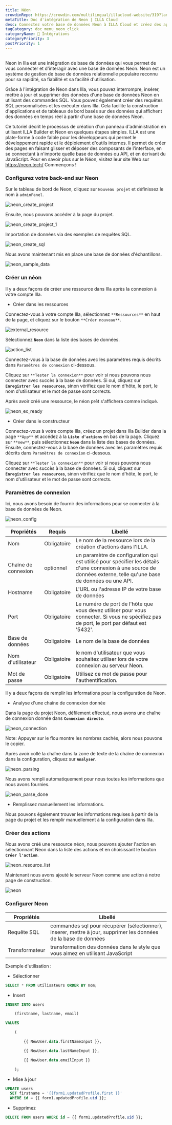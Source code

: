 ```yaml
---
title: Néon
crowdinRepo: https://crowdin.com/multilingual/illacloud-website/319?languages=fr&filter=basic&value=0
metaTitle: Doc d'intégration de Neon | ILLA Cloud
desc: Connectez votre base de données Neon à ILLA Cloud et créez des applications qui peuvent interroger, manipuler et afficher des données. Ce guide vous montrera comment.
tagCategory: doc_menu_neon_click
categoryName: 🔨 Intégrations
categoryPriority: 3
postPriority: 1
---
```


## <h2 hidden>Qu'est-ce que le Neon ?</h2>

Neon in Illa est une intégration de base de données qui vous permet de vous connecter et d'interagir avec une base de données Neon. Neon est un système de gestion de base de données relationnelle populaire reconnu pour sa rapidité, sa fiabilité et sa facilité d'utilisation.

Grâce à l'intégration de Neon dans Illa, vous pouvez interrompre, insérer, mettre à jour et supprimer des données d'une base de données Neon en utilisant des commandes SQL. Vous pouvez également créer des requêtes SQL personnalisées et les exécuter dans Illa. Cela facilite la construction d'applications et de tableaux de bord basés sur des données qui affichent des données en temps réel à partir d'une base de données Neon.

Ce tutoriel décrit le processus de création d'un panneau d'administration en utilisant ILLA Builder et Neon en quelques étapes simples. ILLA est une plate-forme à code faible pour les développeurs qui permet le développement rapide et le déploiement d'outils internes. Il permet de créer des pages en faisant glisser et déposer des composants de l'interface, en se connectant à n'importe quelle base de données ou API, et en écrivant du JavaScript. Pour en savoir plus sur le Néon, visitez leur site Web sur https://neon.tech/ Commençons !

### Configurez votre back-end sur Neon

Sur le tableau de bord de Neon, cliquez sur `Nouveau projet` et définissez le nom à `adminPanel`.

![neon_create_project](https://cdn.illacloud.com/official-website/img/docs/neon_create_project.png)

Ensuite, nous pouvons accéder à la page du projet.

![neon_create_project_1](https://cdn.illacloud.com/official-website/img/docs/neon_create_project_1.png)

Importation de données via des exemples de requêtes SQL.

![neon_create_sql](https://cdn.illacloud.com/official-website/img/docs/neon_create_sql.png)

Nous avons maintenant mis en place une base de données d'échantillons.

![neon_sample_data](https://cdn.illacloud.com/official-website/img/docs/neon_sample_data.png)

### Créer un néon

Il y a deux façons de créer une ressource dans Illa après la connexion à votre compte Illa. 

-   Créer dans les ressources

Connectez-vous à votre compte Illa, sélectionnez `**Ressources**` en haut de la page, et cliquez sur le bouton `**Créer nouveau**`. 

![external_resource](https://cdn.illacloud.com/official-website/img/docs/external_resource.png)

Sélectionnez **`Neon`** dans la liste des bases de données.

![action_list](https://cdn.illacloud.com/official-website/img/docs/action_list.png)

Connectez-vous à la base de données avec les paramètres requis décrits dans `Paramètres de connexion` ci-dessous. 

Cliquez sur `**Tester la connexion**` pour voir si nous pouvons nous connecter avec succès à la base de données. Si oui, cliquez sur **`Enregistrer les ressources`**, sinon vérifiez que le nom d'hôte, le port, le nom d'utilisateur et le mot de passe sont corrects.

Après avoir créé une ressource, le néon prêt s'affichera comme indiqué.

![neon_ex_ready](https://cdn.illacloud.com/official-website/img/docs/neon_ex_ready.png)

-   Créer dans le constructeur

Connectez-vous à votre compte Illa, créez un projet dans Illa Builder dans la page `**App**` et accédez à la **`Liste d'actions`** en bas de la page. Cliquez sur `**new**`, puis sélectionnez **`Neon`** dans la liste des bases de données. Ensuite, connectez-vous à la base de données avec les paramètres requis décrits dans `Paramètres de connexion` ci-dessous.

Cliquez sur `**Tester la connexion**` pour voir si nous pouvons nous connecter avec succès à la base de données. Si oui, cliquez sur **`Enregistrer les ressources`**, sinon vérifiez que le nom d'hôte, le port, le nom d'utilisateur et le mot de passe sont corrects.

### Paramètres de connexion

Ici, nous avons besoin de fournir des informations pour se connecter à la base de données de Neon.

![neon_config](https://cdn.illacloud.com/official-website/img/docs/neon_config.png)

| Propriétés          | Requis       | Libellé                                                                                                                                                            |
| ------------------- | ------------ | ------------------------------------------------------------------------------------------------------------------------------------------------------------------ |
| Nom                 | Obligatoire  | Le nom de la ressource lors de la création d'actions dans l'ILLA.                                                                                                  |
| Chaîne de connexion | optionnel    | un paramètre de configuration qui est utilisé pour spécifier les détails d'une connexion à une source de données externe, telle qu'une base de données ou une API. |
| Hostname            | Obligatoire  | L'URL ou l'adresse IP de votre base de données                                                                                                                     |
| Port                | Obligatoire  | Le numéro de port de l'hôte que vous devez utiliser pour vous connecter. Si vous ne spécifiez pas de port, le port par défaut est '5432'.                          |
| Base de données     | Obligatoire  | Le nom de la base de données                                                                                                                                       |
| Nom d'utilisateur   | Obligatoire  | le nom d'utilisateur que vous souhaitez utiliser lors de votre connexion au serveur Neon.                                                                          |
| Mot de passe        | Obligatoire  | Utilisez ce mot de passe pour l'authentification.                                                                                                                  |

Il y a deux façons de remplir les informations pour la configuration de Neon.

-   Analyse d'une chaîne de connexion donnée

Dans la page du projet Neon, défilement effectué, nous avons une chaîne de connexion donnée dans **`Connexion directe`**.

![neon_connection](https://cdn.illacloud.com/official-website/img/docs/neon_connection.png)

Note: Appuyer sur le flou montre les nombres cachés, alors nous pouvons le copier.

Après avoir collé la chaîne dans la zone de texte de la chaîne de connexion dans la configuration, cliquez sur **`Analyser`**.

![neon_parsing](https://cdn.illacloud.com/official-website/img/docs/neon_parsing.png)

Nous avons rempli automatiquement pour nous toutes les informations que nous avons fournies.

![neon_parse_done](https://cdn.illacloud.com/official-website/img/docs/neon_parse_done.png)

-   Remplissez manuellement les informations.

Nous pouvons également trouver les informations requises à partir de la page du projet et les remplir manuellement à la configuration dans Illa. 

### Créer des actions

Nous avons créé une ressource néon, nous pouvons ajouter l'action en sélectionnant Neon dans la liste des actions et en choisissant le bouton **`Créer l'action`**.

![neon_resource_list](https://cdn.illacloud.com/official-website/img/docs/neon_resource_list.png)

 Maintenant nous avons ajouté le serveur Neon comme une action à notre page de construction.

![neon](https://cdn.illacloud.com/official-website/img/docs/neon.png)

### Configurer Neon

| Propriétés     | Libellé                                                                                                          |
| -------------- | ---------------------------------------------------------------------------------------------------------------- |
| Requête SQL    | commandes sql pour récupérer (sélectionner), inserer, mettre à jour, supprimer les données de la base de données |
| Transformateur | transformation des données dans le style que vous aimez en utilisant JavaScript                                  |

Exemple d'utilisation :

-   Sélectionner

```sql
SELECT * FROM utilisateurs ORDER BY nom;
```

-   Insert

```sql
INSERT INTO users

	(firstname, lastname, email)

VALUES

	(

		{{ NewUser.data.firstNameInput }},

		{{ NewUser.data.lastNameInput }},

		{{ NewUser.data.emailInput }}

	);
```

-   Mise à jour

```sql
UPDATE users
  SET firstname = '{{form1.updatedProfile.first }}'
  WHERE id = {{ form1.updatedProfile.uid }};
```

-   Supprimez

```sql
DELETE FROM users WHERE id = {{ form1.updatedProfile.uid }};
```

